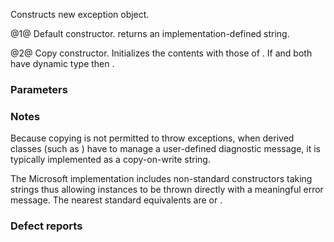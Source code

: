 {{cpp/error/exception/title|exception}}
{{cpp/error/exception/navbar}}
{{dcl begin}}
{{dcl rev multi|num=1|until1=c++11|dcl1=
exception() throw();
|notes2={{mark constexpr since c++26}}
|dcl2=
exception() noexcept;
}}
{{dcl rev multi|num=2|until1=c++11|dcl1=
exception( const exception&amp; other ) throw();
|notes2={{mark constexpr since c++26}}
|dcl2=
exception( const exception&amp; other ) noexcept;
}}
{{dcl end}}

Constructs new exception object.

@1@ Default constructor. {{lc|what()}} returns an implementation-defined string.

@2@ Copy constructor. Initializes the contents with those of {{c|other}}. If {{c|*this}} and {{c|other}} both have dynamic type {{tt|std::exception}} then {{c|1=std::strcmp(what(), other.what()) == 0}}.

===Parameters===
{{par begin}}
{{par|other|another exception to assign the contents of}}
{{par end}}

===Notes===
Because copying {{tt|std::exception}} is not permitted to throw exceptions, when derived classes (such as {{lc|std::runtime_error}}) have to manage a user-defined diagnostic message, it is typically implemented as a copy-on-write string.

The Microsoft implementation includes non-standard constructors taking strings thus allowing instances to be thrown directly with a meaningful error message. The nearest standard equivalents are {{lc|std::runtime_error}} or {{lc|std::logic_error}}.

===Defect reports===
{{dr list begin}}
{{dr list item|wg=lwg|dr=471|std=C++98|before=there is no requirement on {{lc|what()}} of the exception copy|after=added}}
{{dr list end}}

{{langlinks|de|es|fr|it|ja|pt|ru|zh}}